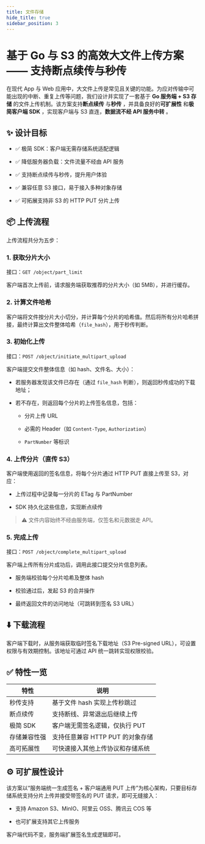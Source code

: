 ```yaml
---
title: 文件存储
hide_title: true
sidebar_position: 3
---
```



# 基于 Go 与 S3 的高效大文件上传方案 —— 支持断点续传与秒传

在现代 App 与 Web 应用中，大文件上传是常见且关键的功能。为应对传输中可能出现的中断、重复上传等问题，我们设计并实现了一套基于 **Go 服务端 + S3 存储**  的文件上传机制。该方案支持**断点续传** 与**秒传** ，并具备良好的**可扩展性** 和**极简客户端 SDK** ，实现客户端与 S3 直连，**数据流不经 API 服务中转** 。


## ✨ 设计目标


- ✅ 极简 SDK：客户端无需存储系统适配逻辑

- ✅ 降低服务器负载：文件流量不经由 API 服务

- ✅ 支持断点续传与秒传，提升用户体验

- ✅ 兼容任意 S3 接口，易于接入多种对象存储

- ✅ 可拓展支持非 S3 的 HTTP PUT 分片上传



## 📦 上传流程


上传流程共分为五步：


### 1. 获取分片大小

接口：`GET /object/part_limit`

客户端首次上传前，请求服务端获取推荐的分片大小（如 5MB），并进行缓存。


### 2. 计算文件哈希

客户端将文件按分片大小切分，并计算每个分片的哈希值。然后将所有分片哈希拼接，最终计算出文件整体哈希（`file_hash`），用于秒传判断。


### 3. 初始化上传

接口：`POST /object/initiate_multipart_upload`

客户端提交文件整体信息（如 hash、文件名、大小）：


- 若服务器发现该文件已存在（通过 `file_hash` 判断），则返回秒传成功的下载地址；

- 若不存在，则返回每个分片的上传签名信息，包括：


  - 分片上传 URL

  - 必需的 Header（如 `Content-Type`, `Authorization`）

  - `PartNumber` 等标识


### 4. 上传分片（直传 S3）


客户端使用返回的签名信息，将每个分片通过 HTTP PUT 直接上传至 S3，对应：


- 上传过程中记录每一分片的 ETag 与 PartNumber

- SDK 持久化这些信息，实现断点续传



> ⚠️ 文件内容始终不经由服务端，仅签名和元数据走 API。


### 5. 完成上传

接口：`POST /object/complete_multipart_upload`

客户端上传所有分片成功后，调用此接口提交分片信息列表。


- 服务端校验每个分片哈希及整体 hash

- 校验通过后，发起 S3 的合并操作

- 最终返回文件的访问地址（可跳转到签名 S3 URL）


## ⬇️ 下载流程


客户端下载时，从服务端获取临时签名下载地址（S3 Pre-signed URL），可设置权限与有效期控制。该地址可通过 API 统一跳转实现权限校验。



## ✅ 特性一览

| 特性 | 说明 |
| --- | --- |
| 秒传支持 | 基于文件 hash 实现上传秒跳过 |
| 断点续传 | 支持断线、异常退出后继续上传 |
| 极简 SDK | 客户端无需签名逻辑，仅执行 PUT |
| 存储兼容性强 | 支持任意兼容 HTTP PUT 的对象存储 |
| 高可拓展性 | 可快速接入其他上传协议和存储系统 |



## ⚙️ 可扩展性设计


该方案以“服务端统一生成签名 + 客户端通用 PUT 上传”为核心架构，只要目标存储系统支持分片上传并接受带签名的 PUT 请求，即可无缝接入：


- 支持 Amazon S3、MinIO、阿里云 OSS、腾讯云 COS 等

- 也可扩展支持其它上传服务


客户端代码不变，服务端扩展签名生成逻辑即可。
